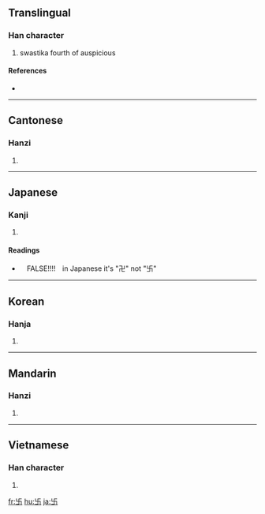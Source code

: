 {{also|卍}}
==Translingual==

===Han character===
{{Han char|rn=24|rad=十|as=04|sn=6|four=|canj=女X (VX)}}

# swastika fourth of auspicious

====References====
* {{Han ref|kx=0156.221|hdz=10051.090|uh=5350|ud=21328}}

----

==Cantonese==

===Hanzi===
{{yue-hanzi|jyut=|y=maan6}}

# {{defn|Cantonese}}

----

==Japanese==

===Kanji===
{{ja-kanji|grade=|rs=十04}}

# {{defn|Japanese}}

====Readings====
* {{ja-readings|on=[[ばん]] (ban), [[まん]] (man)([[万]])|kun=[[まんじ]] (manji)}}　FALSE!!!!　in Japanese it's "卍" not "卐"

----

==Korean==

===Hanja===
{{ko-hanja|hangeul=만|rv=man|mr=man}}

# {{defn|Korean}}

----

==Mandarin==

===Hanzi===
{{cmn-hanzi|pin=[[wàn]] ([[wan4]])|wg=wan<sup>4</sup>}}

# {{defn|Mandarin}}

----

==Vietnamese==

===Han character===
{{vi-hantu|vạn}}

# {{defn|Vietnamese}}

[[fr:卐]]
[[hu:卐]]
[[ja:卐]]